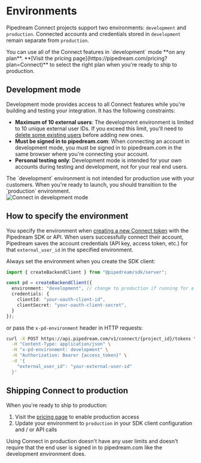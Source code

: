 
# Environments

Pipedream Connect projects support two environments: `development` and `production`. Connected accounts and credentials stored in `development` remain separate from `production`.

<Callout type="info">
You can use all of the Connect features in `development` mode **on any plan**. **[Visit the pricing page](https://pipedream.com/pricing?plan=Connect)** to select the right plan when you're ready to ship to production.
</Callout>

## Development mode

Development mode provides access to all Connect features while you're building and testing your integration. It has the following constraints:

- **Maximum of 10 external users**: The development environment is limited to 10 unique external user IDs. If you exceed this limit, you'll need to [delete some existing users](/connect/managed-auth/users/#deleting-users) before adding new ones.
- **Must be signed in to pipedream.com**: When connecting an account in development mode, you must be signed in to pipedream.com in the same browser where you're connecting your account.
- **Personal testing only**: Development mode is intended for your own accounts during testing and development, not for your real end users.

<Callout type="warning">
The `development` environment is not intended for production use with your customers. When you're ready to launch, you should transition to the `production` environment.
</Callout>

<br />

<Image src="https://res.cloudinary.com/pipedreamin/image/upload/v1732654019/Google_Chrome_-_Pipedream_Connect_2024-11-26_at_12.45.06_PM_yp4gnl.png" alt="Connect in development mode" width={350} height={529} />

## How to specify the environment

You specify the environment when [creating a new Connect token](/connect/api/#create-token) with the Pipedream SDK or API. When users successfully connect their account, Pipedream saves the account credentials (API key, access token, etc.) for that `external_user_id` in the specified environment.

Always set the environment when you create the SDK client:

```typescript
import { createBackendClient } from "@pipedream/sdk/server";

const pd = createBackendClient({
  environment: "development", // change to production if running for a test production account, or in production
  credentials: {
    clientId: "your-oauth-client-id",
    clientSecret: "your-oauth-client-secret",
  }
});
```

or pass the `x-pd-environment` header in HTTP requests:

```bash
curl -X POST https://api.pipedream.com/v1/connect/{project_id}/tokens \
  -H "Content-Type: application/json" \
  -H "x-pd-environment: development" \
  -H "Authorization: Bearer {access_token}" \
  -d '{
    "external_user_id": "your-external-user-id"
  }'
```

## Shipping Connect to production

When you're ready to ship to production:

1. Visit the [pricing page](https://pipedream.com/pricing?plan=Connect) to enable production access
2. Update your environment to `production` in your SDK client configuration and / or API calls

<Callout type="info">
Using Connect in production doesn't have any user limits and doesn't require that the end user is signed in to pipedream.com like the development environment does.
</Callout>